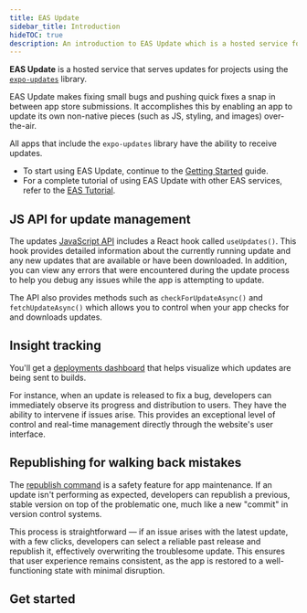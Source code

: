 ```yaml
---
title: EAS Update
sidebar_title: Introduction
hideTOC: true
description: An introduction to EAS Update which is a hosted service for projects using the expo-updates library.
---
```




**EAS Update** is a hosted service that serves updates for projects using the [`expo-updates`](/versions/latest/sdk/updates) library.

EAS Update makes fixing small bugs and pushing quick fixes a snap in between app store submissions. It accomplishes this by enabling an app to update its own non-native pieces (such as JS, styling, and images) over-the-air.

All apps that include the `expo-updates` library have the ability to receive updates.

- To start using EAS Update, continue to the [Getting Started](/eas-update/getting-started) guide.
- For a complete tutorial of using EAS Update with other EAS services, refer to the [EAS Tutorial](/tutorial/eas/introduction/).

## JS API for update management

<ContentSpotlight
  alt="Richer JS Api."
  src="/static/images/eas-update/frontpage/critical-update.png"
/>

The updates [JavaScript API](/versions/unversioned/sdk/updates/) includes a React hook called `useUpdates()`. This hook provides detailed information about the currently running update and any new updates that are available or have been downloaded. In addition, you can view any errors that were encountered during the update process to help you debug any issues while the app is attempting to update.

The API also provides methods such as `checkForUpdateAsync()` and `fetchUpdateAsync()` which allows you to control when your app checks for and downloads updates.

## Insight tracking

<ContentSpotlight
  alt="Insight tracking for more control."
  src="/static/images/eas-update/frontpage/insights.png"
/>

You'll get a [deployments dashboard](https://expo.dev/accounts/[account]/projects/[project]/deployments) that helps visualize which updates are being sent to builds.

For instance, when an update is released to fix a bug, developers can immediately observe its progress and distribution to users. They have the ability to intervene if issues arise. This provides an exceptional level of control and real-time management directly through the website's user interface.

## Republishing for walking back mistakes

<ContentSpotlight
  alt="Republishing for walking back mistakes."
  src="/static/images/eas-update/frontpage/republish.png"
/>

The [republish command](https://docs.expo.dev/eas-update/eas-cli/#republish-a-previous-update-within-a-branch) is a safety feature for app maintenance. If an update isn't performing as expected, developers can republish a previous, stable version on top of the problematic one, much like a new "commit" in version control systems.

This process is straightforward — if an issue arises with the latest update, with a few clicks, developers can select a reliable past release and republish it, effectively overwriting the troublesome update. This ensures that user experience remains consistent, as the app is restored to a well-functioning state with minimal disruption.

## Get started

<BoxLink
  title="Get started with EAS Update"
  description="Learn how to get started with the setup required to configure and use EAS Update in your project."
  href="/eas-update/getting-started/"
  Icon={LayersTwo02Icon}
/>

<BoxLink
  title="Publish an update"
  description="Learn how to publish an update to a specific branch with EAS Update."
  href="/eas-update/publish/"
  Icon={LayersTwo02Icon}
/>

<BoxLink
  title="Preview updates"
  description="View your teammate's changes with EAS Update."
  href="/eas-update/develop-faster/"
  Icon={LayersTwo02Icon}
/>

<BoxLink
  title="Use GitHub Actions"
  description="Publish an update and preview with a QR code after a commit."
  href="/eas-update/github-actions/"
  Icon={LayersTwo02Icon}
/>

<BoxLink
  title="Migrate from CodePush"
  description="Learn how to migrate from CodePush to EAS Update."
  href="/eas-update/codepush/"
  Icon={LayersTwo02Icon}
/>
